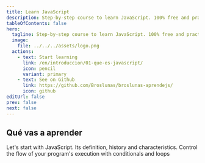 ```yaml
---
title: Learn JavaScript
description: Step-by-step course to learn JavaScript. 100% free and practical. From scratch.
tableOfContents: false
hero:
  tagline: Step-by-step course to learn JavaScript. 100% free and practical. From scratch.
  image:
    file: ../../../assets/logo.png
  actions:
    - text: Start learning
      link: /en/introduccion/01-que-es-javascript/
      icon: pencil
      variant: primary
    - text: See on Github 
      link: https://github.com/Broslunas/broslunas-aprendejs/
      icon: github
editUrl: false
prev: false
next: false
---
```


## Qué vas a aprender

<CardGrid stagger>
	<Card title="Introducction">
		Let's start with JavaScript. Its definition, history and characteristics.
	</Card>
  <Card title="Control structures">
    Control the flow of your program's execution with conditionals and loops
  </Card>
</CardGrid>
